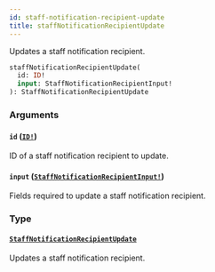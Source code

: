 ```yaml
---
id: staff-notification-recipient-update
title: staffNotificationRecipientUpdate
---
```


Updates a staff notification recipient.

```graphql
staffNotificationRecipientUpdate(
  id: ID!
  input: StaffNotificationRecipientInput!
): StaffNotificationRecipientUpdate

```

### Arguments

#### `id` ([`ID!`](../../../developer/api-reference/scalars/id))

ID of a staff notification recipient to update.

#### `input` ([`StaffNotificationRecipientInput!`](../../../developer/api-reference/inputs/staff-notification-recipient-input))

Fields required to update a staff notification recipient.

### Type

#### [`StaffNotificationRecipientUpdate`](../../../developer/api-reference/objects/staff-notification-recipient-update)

Updates a staff notification recipient.
